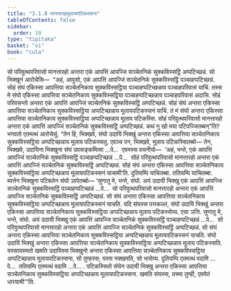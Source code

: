 ```yaml
---
title: "3.1.8 मानत्तारहमूलायपटिकस्सना"
tableOfContents: false
sidebar:
  order: 19
type: "tipitaka"
basket: "vi"
book: "cula"
---
```



<DynamicBreadcrumb />

<Division number="112" book="cula">

<Paragraph number="544" book="cula">
सो परिवुत्थपरिवासो मानत्तारहो अन्तरा एकं आपत्तिं आपज्जि सञ्चेतनिकं सुक्कविस्सट्ठिं अप्पटिच्छन्नं. सो भिक्खूनं आरोचेसि—  “अहं, आवुसो, एकं आपत्तिं आपज्जिं सञ्चेतनिकं सुक्कविस्सट्ठिं पञ्चाहप्पटिच्छन्नं. सोहं संघं एकिस्सा आपत्तिया सञ्चेतनिकाय सुक्कविस्सट्ठिया पञ्चाहप्पटिच्छन्नाय पञ्चाहपरिवासं याचिं. तस्स मे संघो एकिस्सा आपत्तिया सञ्चेतनिकाय सुक्कविस्सट्ठिया पञ्चाहप्पटिच्छन्नाय पञ्चाहपरिवासं अदासि. सोहं परिवसन्तो अन्तरा एकं आपत्तिं आपज्जिं सञ्चेतनिकं सुक्कविस्सट्ठिं अप्पटिच्छन्नं. सोहं संघं अन्तरा एकिस्सा आपत्तिया सञ्चेतनिकाय सुक्कविस्सट्ठिया अप्पटिच्छन्नाय मूलायपटिकस्सनं याचिं. तं मं संघो अन्तरा एकिस्सा आपत्तिया सञ्चेतनिकाय सुक्कविस्सट्ठिया अप्पटिच्छन्नाय मूलाय पटिकस्सि. सोहं परिवुत्थपरिवासो मानत्तारहो अन्तरा एकं आपत्तिं आपज्जिं सञ्चेतनिकं सुक्कविस्सट्ठिं अप्पटिच्छन्नं. कथं नु खो मया पटिपज्जितब्बन्”ति? भगवतो एतमत्थं आरोचेसुं. “तेन हि, भिक्खवे, संघो उदायिं भिक्खुं अन्तरा एकिस्सा आपत्तिया सञ्चेतनिकाय सुक्कविस्सट्ठिया अप्पटिच्छन्नाय मूलाय पटिकस्सतु. एवञ्च पन, भिक्खवे, मूलाय पटिकस्सितब्बो—
</Paragraph>

<Paragraph number="545" book="cula">
तेन, भिक्खवे, उदायिना भिक्खुना संघं उपसङ्कमित्वा …पे…  एवमस्स वचनीयो—  ‘अहं, भन्ते, एकं आपत्तिं आपज्जिं सञ्चेतनिकं सुक्कविस्सट्ठिं पञ्चाहप्पटिच्छन्नं …पे…  सोहं परिवुत्थपरिवासो मानत्तारहो अन्तरा एकं आपत्तिं आपज्जिं सञ्चेतनिकं सुक्कविस्सट्ठिं अप्पटिच्छन्नं. सोहं संघं अन्तरा एकिस्सा आपत्तिया सञ्चेतनिकाय सुक्कविस्सट्ठिया अप्पटिच्छन्नाय मूलायपटिकस्सनं याचामी’ति. दुतियम्पि याचितब्बा. ततियम्पि याचितब्बा. ब्यत्तेन भिक्खुना पटिबलेन संघो ञापेतब्बो—
</Paragraph>

</Division>
<Division number="113" book="cula">

<Paragraph number="546" book="cula">
‘सुणातु मे, भन्ते, संघो. अयं उदायी भिक्खु एकं आपत्तिं आपज्जि सञ्चेतनिकं सुक्कविस्सट्ठिं पञ्चाहप्पटिच्छन्नं …पे…  सो परिवुत्थपरिवासो मानत्तारहो अन्तरा एकं आपत्तिं आपज्जि सञ्चेतनिकं सुक्कविस्सट्ठिं अप्पटिच्छन्नं. सो संघं अन्तरा एकिस्सा आपत्तिया सञ्चेतनिकाय सुक्कविस्सट्ठिया अप्पटिच्छन्नाय मूलायपटिकस्सनं याचति. यदि संघस्स पत्तकल्लं, संघो उदायिं भिक्खुं अन्तरा एकिस्सा आपत्तिया सञ्चेतनिकाय सुक्कविस्सट्ठिया अप्पटिच्छन्नाय मूलाय पटिकस्सेय्य. एसा ञत्ति.
</Paragraph>

<Paragraph number="547" book="cula">
सुणातु मे, भन्ते, संघो. अयं उदायी भिक्खु एकं आपत्तिं आपज्जि सञ्चेतनिकं सुक्कविस्सट्ठिं पञ्चाहप्पटिच्छन्नं …पे…  सो परिवुत्थपरिवासो मानत्तारहो अन्तरा एकं आपत्तिं आपज्जि सञ्चेतनिकं सुक्कविस्सट्ठिं अप्पटिच्छन्नं. सो संघं अन्तरा एकिस्सा आपत्तिया सञ्चेतनिकाय सुक्कविस्सट्ठिया अप्पटिच्छन्नाय मूलायपटिकस्सनं याचति. संघो उदायिं भिक्खुं अन्तरा एकिस्सा आपत्तिया सञ्चेतनिकाय सुक्कविस्सट्ठिया अप्पटिच्छन्नाय मूलाय पटिकस्सति. यस्सायस्मतो खमति उदायिस्स भिक्खुनो अन्तरा एकिस्सा आपत्तिया सञ्चेतनिकाय सुक्कविस्सट्ठिया अप्पटिच्छन्नाय मूलायपटिकस्सना, सो तुण्हस्स; यस्स नक्खमति, सो भासेय्य.
</Paragraph>

<Paragraph number="548" book="cula">
दुतियम्पि एतमत्थं वदामि …पे…  ततियम्पि एतमत्थं वदामि …पे… .
</Paragraph>

<Paragraph number="549" book="cula">
पटिकस्सितो संघेन उदायी भिक्खु अन्तरा एकिस्सा आपत्तिया सञ्चेतनिकाय सुक्कविस्सट्ठिया अप्पटिच्छन्नाय मूलायपटिकस्सना. खमति संघस्स, तस्मा तुण्ही, एवमेतं धारयामी’”ति.
</Paragraph>
</Division>